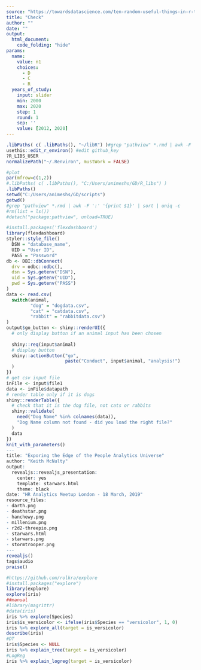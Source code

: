 ```yaml
---
source: "https://towardsdatascience.com/ten-random-useful-things-in-r-that-you-might-not-know-about-54b2044a3868"
title: "Check"
author: ""
date: ""
output:
  html_document:
    code_folding: "hide"
params:
  name:
    value: n1
    choices:
      - D
      - C
      - R
  years_of_study:
    input: slider
    min: 2000
    max: 2020
    step: 1
    round: 1
    sep: ''
    value: [2012, 2020]
---
```


```r
.libPaths( c( .libPaths(), "~/libR") )#grep "pathview" *.rmd | awk -F ':' '{print $1}' | sort | uniq -c
usethis::edit_r_environ() #edit github_key
?R_LIBS_USER
normalizePath("~/.Renviron", mustWork = FALSE)
```

```r
#plot
par(mfrow=c(1,2))
#.libPaths( c( .libPaths(), "C:/Users/animeshs/GD/R_libs") )
.libPaths()
setwd("C:/Users/animeshs/GD/scripts")
getwd()
#grep "pathview" *.rmd | awk -F ':' '{print $1}' | sort | uniq -c
#rm(list = ls())
#detach("package:pathview", unload=TRUE)
```

```r
#install.packages('flexdashboard')
library(flexdashboard)
styler::style_file()
  DSN = "database_name",
  UID = "User ID",
  PASS = "Password"
db <- DBI::dbConnect(
  drv = odbc::odbc(),
  dsn = Sys.getenv("DSN"),
  uid = Sys.getenv("UID"),
  pwd = Sys.getenv("PASS")
)
data <- read.csv(
  switch(animal, 
         "dog" = "dogdata.csv", 
         "cat" = "catdata.csv",
         "rabbit" = "rabbitdata.csv")
)
output$go_button <- shiny::renderUI({
  # only display button if an animal input has been chosen
  
  shiny::req(input$animal)
  # display button
  shiny::actionButton("go", 
                      paste("Conduct", input$animal, "analysis!") 
  )
})
# get csv input file
inFile <- input$file1
data <- inFile$datapath
# render table only if it is dogs
shiny::renderTable({
  # check that it is the dog file, not cats or rabbits
  shiny::validate(
    need("Dog Name" %in% colnames(data)),
    "Dog Name column not found - did you load the right file?"
  )
  data
})
knit_with_parameters()
---
title: "Exporing the Edge of the People Analytics Universe"
author: "Keith McNulty"
output:
  revealjs::revealjs_presentation:
    center: yes
    template: starwars.html
    theme: black
date: "HR Analytics Meetup London - 18 March, 2019"
resource_files:
- darth.png
- deathstar.png
- hanchewy.png
- millenium.png
- r2d2-threepio.png
- starwars.html
- starwars.png
- stormtrooper.png
---
revealjs()
tags$audio
praise()
```

```r
#https://github.com/rolkra/explore
#install.packages("explore")
library(explore)
explore(iris)
##manual
#library(magrittr)
#data(iris)
iris %>% explore(Species)
iris$is_versicolor <- ifelse(iris$Species == "versicolor", 1, 0)
iris %>% explore_all(target = is_versicolor)
describe(iris)
#DT
iris$Species <- NULL
iris %>% explain_tree(target = is_versicolor)
#LogReg
iris %>% explain_logreg(target = is_versicolor)
```

